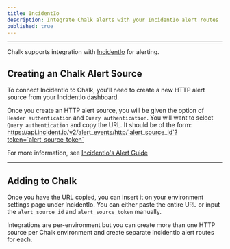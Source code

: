 ```yaml
---
title: IncidentIo
description: Integrate Chalk alerts with your IncidentIo alert routes
published: true
---
```


---

Chalk supports integration with [IncidentIo](https://incident.io/) for alerting.

## Creating an Chalk Alert Source

To connect IncidentIo to Chalk, you'll need to create a new HTTP alert source from your IncidentIo dashboard.

Once you create an HTTP alert source, you will be given the option of `Header authentication` and `Query authentication`.
You will want to select `Query authentication` and copy the URL. It should be of the form:
https://api.incident.io/v2/alert_events/http/`alert_source_id`?token=`alert_source_token`

For more information, see [IncidentIo's Alert Guide](https://incident.io/changelog/automate-incident-creation-with-alerts)

---

## Adding to Chalk

Once you have the URL copied, you can insert it on your environment settings page under IncidentIo. You can either paste the entire URL or input the `alert_source_id` and `alert_source_token` manually. 

Integrations are per-environment but you can create more than one HTTP source per Chalk environment and create separate IncidentIo alert routes for each. 
